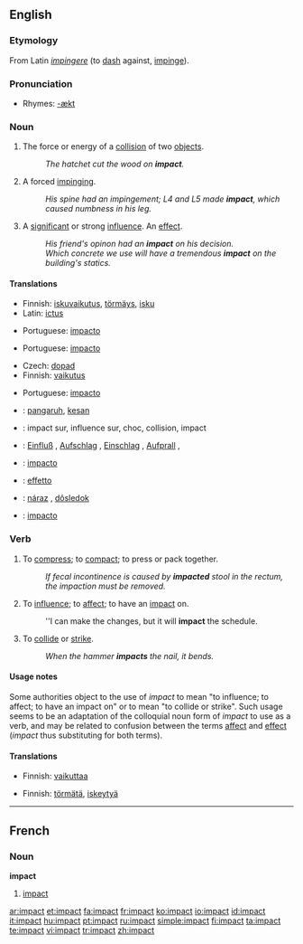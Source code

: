 ==English==

===Etymology===
From Latin ''[[impingere]]'' (to [[dash]] against, [[impinge]]).

===Pronunciation===
* Rhymes: [[Rhymes:English:-ækt|-ækt]]

===Noun===
{{en-noun}}

# The force or energy of a [[collision]] of two [[object]]s.
#: ''The hatchet cut the wood on '''impact'''.''
# {{context|mainly|medicine}} A forced [[impinge|impinging]].
#: ''His spine had an impingement; L4 and L5 made '''impact''', which caused numbness in his leg.''
# A [[significant]] or strong [[influence]]. An [[effect]].
#: ''His friend's opinon had an '''impact''' on his decision.''
#: ''Which concrete we use will have a tremendous '''impact''' on the building's statics.''

====Translations====
{{trans-top|the force or energy of a collision of two objects}}
* Finnish: [[iskuvaikutus]], [[törmäys]], [[isku]]
* Latin: [[ictus]]
{{trans-mid}}
* Portuguese: [[impacto]] {{m}}
{{trans-bottom}}

{{trans-top|a forced impinging}}
* Portuguese: [[impacto]] {{m}}
{{trans-mid}}
{{trans-bottom}}

{{trans-top|a significant or strong influence}}
* Czech: [[dopad]] {{m}}
* Finnish: [[vaikutus]]
{{trans-mid}}
* Portuguese: [[impacto]] {{m}}
{{trans-bottom}}

{{checktrans-top}}
* {{ttbc|Malay}}: [[pangaruh]], [[kesan]]
* {{ttbc|French}}: impact sur, influence sur, choc, collision, impact
* {{ttbc|German}}: [[Einfluß]] {{m}}, [[Aufschlag]] {{m}}, [[Einschlag]] {{m}}, [[Aufprall]] {{m}},
* {{ttbc|Interlingua}}: [[impacto]]
{{checktrans-mid}}
* {{ttbc|Italian}}: [[effetto]]
* {{ttbc|Slovak}}: [[náraz]] {{m}}, [[dôsledok]] {{m}}
* {{ttbc|Spanish}}: [[impacto]] {{m}}
{{checktrans-bottom}}

===Verb===
{{en-verb}}

# To [[compress]]; to [[compact]]; to press or pack together.
#: ''If fecal incontinence is caused by '''impacted''' stool in the rectum, the impaction must be removed.''
# {{proscribed}} To [[influence]]; to [[affect]]; to have an [[impact#Noun|impact]] on.
#: ''I can make the changes, but it will '''impact''' the schedule.
# To [[collide]] or [[strike]].
#: ''When the hammer '''impacts''' the nail, it bends.''

====Usage notes====
Some authorities object to the use of ''impact'' to mean "to influence; to affect; to have an impact on" or to mean "to collide or strike".  Such usage seems to be an adaptation of the colloquial noun form of ''impact'' to use as a verb, and may be related to confusion between the terms [[affect]] and [[effect]] (''impact'' thus substituting for both terms).

====Translations====
{{trans-top|to compress}}
{{trans-mid}}
{{trans-bottom}}

{{trans-top|to influence}}
* Finnish: [[vaikuttaa]]
{{trans-mid}}
{{trans-bottom}}

{{trans-top|to collide or strike}}
* Finnish: [[törmätä]], [[iskeytyä]]
{{trans-mid}}
{{trans-bottom}}

----

==French==

===Noun===
'''impact'''

# [[impact]]

[[ar:impact]]
[[et:impact]]
[[fa:impact]]
[[fr:impact]]
[[ko:impact]]
[[io:impact]]
[[id:impact]]
[[it:impact]]
[[hu:impact]]
[[pt:impact]]
[[ru:impact]]
[[simple:impact]]
[[fi:impact]]
[[ta:impact]]
[[te:impact]]
[[vi:impact]]
[[tr:impact]]
[[zh:impact]]